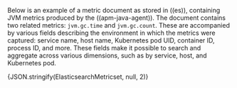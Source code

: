 

Below is an example of a metric document as stored in ((es)), containing JVM metrics produced by the ((apm-java-agent)).
The document contains two related metrics: `jvm.gc.time` and `jvm.gc.count`. These are accompanied by various fields describing
the environment in which the metrics were captured: service name, host name, Kubernetes pod UID, container ID, process ID, and more.
These fields make it possible to search and aggregate across various dimensions, such as by service, host, and Kubernetes pod.

<DocCode language="json">
  {JSON.stringify(ElasticsearchMetricset, null, 2)}
</DocCode>